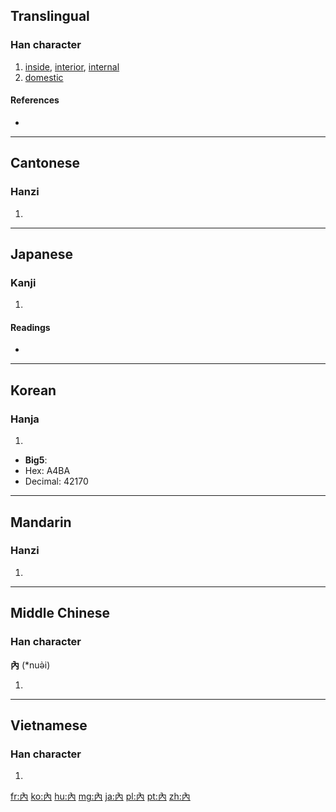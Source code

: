 {{also|内}}
==Translingual==

===Han character===
{{Han char|rn=11|rad=入|as=02|sn=4|four=4022<sub>7</sub>|canj=人月 (OB)}}

# [[inside]], [[interior]], [[internal]]
# [[domestic]]

====References====
* {{Han ref|kx=0125.350|dj=0267.030|hdz=10097.020|uh=5167|ud=20839}}

----

==Cantonese==

===Hanzi===
{{yue-hanzi|jyut=|y=noi6|sim=内}}

# {{defn|lang=yue|sort=入02}}

----

==Japanese==

===Kanji===
{{ja-kanji|grade=|rs=入02}}

# {{defn|lang=ja|sort=入02}}

====Readings====
* {{ja-readings|on=[[だい]] (dai), [[ない]] (nai)|kun=[[うち]] (uchi), [[いる]] (iru), [[いれる]] (ireru)}}

----

==Korean==

===Hanja===
{{ko-hanja|hangeul=[[내]], [[납]]|rv=nae, nap|mr=nae, nap}}

# {{defn|lang=ko|sort=入02}}

* '''Big5''':
* Hex: A4BA
* Decimal: 42170

----

==Mandarin==

===Hanzi===
{{cmn-hanzi|sim=内|pin=[[nèi]] ([[nei4]])|wg=nei<sup>4</sup>}}

# {{defn|lang=cmn|sort=入02}}

----

==Middle Chinese==

===Han character===
'''內''' (*nuə̀i)<!--the asterisk indicates that this is a reconstructed pronunciation-->

# {{defn|Middle Chinese|sort=入02}}

----

==Vietnamese==

===Han character===
{{vi-hantu|[[nội]]|rs=入02}}

# {{defn|lang=vi|sort=入02}}

[[fr:內]]
[[ko:內]]
[[hu:內]]
[[mg:內]]
[[ja:內]]
[[pl:內]]
[[pt:內]]
[[zh:內]]